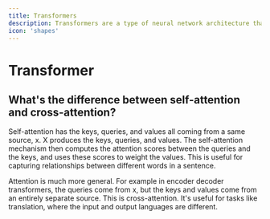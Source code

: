 ```yaml
---
title: Transformers
description: Transformers are a type of neural network architecture that have been shown to be effective for a wide range of natural language processing tasks.
icon: 'shapes'
---
```


# Transformer

## What's the difference between self-attention and cross-attention?

Self-attention has the keys, queries, and values all coming from a same source, x. X produces the keys, queries, and values. The self-attention mechanism then computes the attention scores between the queries and the keys, and uses these scores to weight the values. This is useful for capturing relationships between different words in a sentence.

Attention is much more general. For example in encoder decoder transformers, the queries come from x, but the keys and values come from an entirely separate source. This is cross-attention. It's useful for tasks like translation, where the input and output languages are different.
